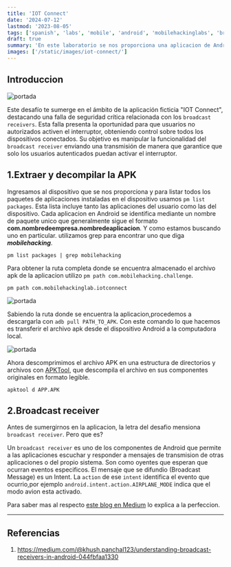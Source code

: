 ```yaml
---
title: 'IOT Connect'
date: '2024-07-12'
lastmod: '2023-08-05'
tags: ['spanish', 'labs', 'mobile', 'android', 'mobilehackinglabs', 'broadcast receiver']
draft: true
summary: 'En este laboratorio se nos proporciona una aplicacion de Android y el objetivo es encontrar una bandera. El formato tiene que ser `MHL{...}`. Para esto vamos a tener que realizar ingenieria inversa a la apk, identificar la actividad exportada, encontrar una manera de invocar la actividad y utlizar frida para escanear la memoria en busca de la bandera.'
images: ['/static/images/iot-connect/']
---
```


## Introduccion

![portada](/static/images/iot-connect/1.png)

Este desafío te sumerge en el ámbito de la aplicación ficticia "IOT Connect", 
destacando una falla de seguridad crítica relacionada con los `broadcast receivers`. 
Esta falla presenta la oportunidad para que usuarios no autorizados activen el interruptor, 
obteniendo control sobre todos los dispositivos conectados. 
Su objetivo es manipular la funcionalidad del `broadcast receiver` enviando una transmisión 
de manera que garantice que solo los usuarios autenticados puedan activar el interruptor. 

<TOCInline toc={props.toc} exclude="Introduccion" />

## 1.Extraer y decompilar la APK

Ingresamos al dispositivo que se nos proporciona y para listar todos los paquetes de aplicaciones instaladas en 
el dispositivo usamos `pm list packages`. Esta lista incluye tanto las aplicaciones del usuario como las del dispositivo. 
Cada aplicacion en Android se identifica mediante un nombre de paquete unico que generalmente sigue el formato 
**com.nombredeempresa.nombredeaplicacion**. Y como estamos buscando uno en particular. utilizamos grep para encontrar uno que diga 
**_mobilehacking_**.

```shell:ListarPaquetes
pm list packages | grep mobilehacking
```

Para obtener la ruta completa donde se encuentra almacenado el archivo apk de la aplicacion utilizo `pm path com.mobilehacking.challenge`.

```shell:RutaCompleta
pm path com.mobilehackinglab.iotconnect
```

![portada](/static/images/iot-connect/2.png)

Sabiendo la ruta donde se encuentra la aplicacion,procedemos a descargarla con `adb pull PATH_TO_APK`.
Con este comando lo que hacemos es transferir el archivo apk desde el dispositivo Android a la computadora local.

![portada](/static/images/iot-connect/3.png)


Ahora descomprimimos el archivo APK en una estructura de directorios y archivos con [APKTool](https://apktool.org/docs/the-basics/intro), que descompila el archivo en sus componentes originales en formato legible. 

```shell:Decompile
apktool d APP.APK
```

## 2.Broadcast receiver
Antes de sumergirnos en la aplicacion, la letra del desafio mensiona `broadcast receiver`. Pero que es?

Un `broadcast receiver` es uno de los componentes de Android que permite a las aplicaciones escuchar
y responder a mensajes de transmision de otras aplicaciones o del propio sistema. Son como oyentes
que esperan que ocurran eventos especificos.
El mensaje que se difundio (Broadcast Message) es un Intent. La `action` de ese `intent` identifica
el evento que ocurrio,por ejemplo `android.intent.action.AIRPLANE_MODE` indica que el modo avion 
esta activado.

Para saber mas al respecto [este blog en Medium](https://medium.com/@khush.panchal123/understanding-broadcast-receivers-in-android-044fbfaa1330) lo explica a la perfeccion.







---
## Referencias
1. https://medium.com/@khush.panchal123/understanding-broadcast-receivers-in-android-044fbfaa1330
